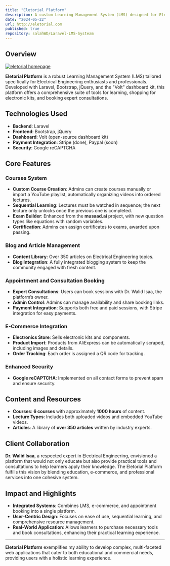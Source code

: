 ```yaml
---
title: "Eletorial Platform"
description: A custom Learning Management System (LMS) designed for Electrical Engineering, featuring a blend of educational resources, e-commerce, and consultation services.
date: "2024-05-22"
url: http://eletorial.com
published: true
repository: salahWD/Laravel-LMS-Systeam
---
```


## Overview

[![eletorial homepage](eletorial.png)](https://eletorial.com)

**Eletorial Platform** is a robust Learning Management System (LMS) tailored specifically for Electrical Engineering enthusiasts and professionals. Developed with Laravel, Bootstrap, jQuery, and the "Volt" dashboard kit, this platform offers a comprehensive suite of tools for learning, shopping for electronic kits, and booking expert consultations.

## Technologies Used

- **Backend**: Laravel
- **Frontend**: Bootstrap, jQuery
- **Dashboard**: Volt (open-source dashboard kit)
- **Payment Integration**: Stripe (done), Paypal (soon)
- **Security**: Google reCAPTCHA

## Core Features

### **Courses System**

- **Custom Course Creation**: Admins can create courses manually or import a YouTube playlist, automatically organizing videos into ordered lectures.
- **Sequential Learning**: Lectures must be watched in sequence; the next lecture only unlocks once the previous one is completed.
- **Exam Builder**: Enhanced from the **musaad.ai** project, with new question types like equations with random variables.
- **Certification**: Admins can assign certificates to exams, awarded upon passing.

### **Blog and Article Management**

- **Content Library**: Over 350 articles on Electrical Engineering topics.
- **Blog Integration**: A fully integrated blogging system to keep the community engaged with fresh content.

### **Appointment and Consultation Booking**

- **Expert Consultations**: Users can book sessions with Dr. Walid Isaa, the platform’s owner.
- **Admin Control**: Admins can manage availability and share booking links.
- **Payment Integration**: Supports both free and paid sessions, with Stripe integration for easy payments.

### **E-Commerce Integration**

- **Electronics Store**: Sells electronic kits and components.
- **Product Import**: Products from AliExpress can be automatically scraped, including images and details.
- **Order Tracking**: Each order is assigned a QR code for tracking.

### **Enhanced Security**

- **Google reCAPTCHA**: Implemented on all contact forms to prevent spam and ensure security.

## Content and Resources

- **Courses**: **6 courses** with approximately **1000 hours** of content.
- **Lecture Types**: Includes both uploaded videos and embedded YouTube videos.
- **Articles**: A library of **over 350 articles** written by industry experts.

## Client Collaboration

**Dr. Walid Isaa**, a respected expert in Electrical Engineering, envisioned a platform that would not only educate but also provide practical tools and consultations to help learners apply their knowledge. The Eletorial Platform fulfills this vision by blending education, e-commerce, and professional services into one cohesive system.

## Impact and Highlights

- **Integrated Systems**: Combines LMS, e-commerce, and appointment booking into a single platform.
- **User-Centric Design**: Focuses on ease of use, sequential learning, and comprehensive resource management.
- **Real-World Application**: Allows learners to purchase necessary tools and book consultations, enhancing their practical learning experience.

---

**Eletorial Platform** exemplifies my ability to develop complex, multi-faceted web applications that cater to both educational and commercial needs, providing users with a holistic learning experience.
